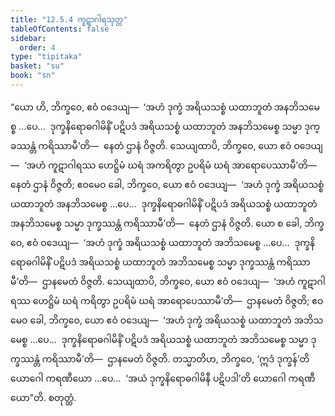 ```yaml
---
title: "12.5.4 ကူဋာဂါရသုတ္တ"
tableOfContents: false
sidebar:
  order: 4
type: "tipitaka"
basket: "su"
book: "sn"
---
```



<DynamicBreadcrumb />

<Division number="1114" book="sn" e="ch" v="18" p="446">

<Paragraph number="2373" book="sn">
“ယော ဟိ, ဘိက္ခဝေ, ဧဝံ ဝဒေယျ—  ‘အဟံ ဒုက္ခံ အရိယသစ္စံ ယထာဘူတံ အနဘိသမေစ္စ …ပေ…  ဒုက္ခနိရောဓဂါမိနိံ ပဋိပဒံ အရိယသစ္စံ ယထာဘူတံ အနဘိသမေစ္စ သမ္မာ ဒုက္ခဿန္တံ ကရိဿာမီ’တိ—  နေတံ ဌာနံ ဝိဇ္ဇတိ.
</Paragraph>

<Paragraph number="2374" book="sn">
သေယျထာပိ, ဘိက္ခဝေ, ယော ဧဝံ ဝဒေယျ—  ‘အဟံ ကူဋာဂါရဿ ဟေဋ္ဌိမံ ဃရံ အကရိတွာ ဥပရိမံ ဃရံ အာရောပေဿာမီ’တိ—  နေတံ ဌာနံ ဝိဇ္ဇတိ; ဧဝမေဝ ခေါ, ဘိက္ခဝေ, ယော ဧဝံ ဝဒေယျ—  ‘အဟံ ဒုက္ခံ အရိယသစ္စံ ယထာဘူတံ အနဘိသမေစ္စ …ပေ…  ဒုက္ခနိရောဓဂါမိနိံ ပဋိပဒံ အရိယသစ္စံ ယထာဘူတံ အနဘိသမေစ္စ သမ္မာ ဒုက္ခဿန္တံ ကရိဿာမီ’တိ—  နေတံ ဌာနံ ဝိဇ္ဇတိ.
</Paragraph>

<Paragraph number="2375" book="sn">
ယော စ ခေါ, ဘိက္ခဝေ, ဧဝံ ဝဒေယျ—  ‘အဟံ ဒုက္ခံ အရိယသစ္စံ ယထာဘူတံ အဘိသမေစ္စ …ပေ…  ဒုက္ခနိရောဓဂါမိနိံ ပဋိပဒံ အရိယသစ္စံ ယထာဘူတံ အဘိသမေစ္စ သမ္မာ ဒုက္ခဿန္တံ ကရိဿာမီ’တိ—  ဌာနမေတံ ဝိဇ္ဇတိ.
</Paragraph>

<Paragraph number="2376" book="sn">
သေယျထာပိ, ဘိက္ခဝေ, ယော ဧဝံ ဝဒေယျ—  ‘အဟံ ကူဋာဂါရဿ ဟေဋ္ဌိမံ ဃရံ ကရိတွာ ဥပရိမံ ဃရံ အာရောပေဿာမီ’တိ—  ဌာနမေတံ ဝိဇ္ဇတိ; ဧဝမေဝ ခေါ, ဘိက္ခဝေ, ယော ဧဝံ ဝဒေယျ—  ‘အဟံ ဒုက္ခံ အရိယသစ္စံ ယထာဘူတံ အဘိသမေစ္စ …ပေ…  ဒုက္ခနိရောဓဂါမိနိံ ပဋိပဒံ အရိယသစ္စံ ယထာဘူတံ အဘိသမေစ္စ သမ္မာ ဒုက္ခဿန္တံ ကရိဿာမီ’တိ—  ဌာနမေတံ ဝိဇ္ဇတိ.
</Paragraph>

<Paragraph number="2377" book="sn">
တသ္မာတိဟ, ဘိက္ခဝေ, ‘ဣဒံ ဒုက္ခန်’တိ ယောဂေါ ကရဏီယော …ပေ…  ‘အယံ ဒုက္ခနိရောဓဂါမိနီ ပဋိပဒါ’တိ ယောဂေါ ကရဏီယော”တိ.

</Paragraph>
</Division>

<Paragraph number="2378" type="center" book="sn">
စတုတ္ထံ.
</Paragraph>